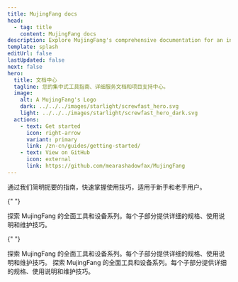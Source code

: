 ```yaml
---
title: MujingFang docs
head:
  - tag: title
    content: MujingFang docs
description: Explore MujingFang's comprehensive documentation for an in-depth look at our premium tools and construction services.
template: splash
editUrl: false
lastUpdated: false
next: false
hero:
  title: 文档中心
  tagline: 您的集中式工具指南、详细服务文档和项目支持中心。
  image:
    alt: A MujingFang's Logo
    dark: ../../../images/starlight/screwfast_hero.svg
    light: ../../../images/starlight/screwfast_hero_dark.svg
  actions:
    - text: Get started
      icon: right-arrow
      variant: primary
      link: /zn-cn/guides/getting-started/
    - text: View on GitHub
      icon: external
      link: https://github.com/mearashadowfax/MujingFang
---
```



<CardGrid stagger>
  <Card title="快速入门指南" icon="document">
    通过我们简明扼要的指南，快速掌握使用技巧，适用于新手和老手用户。
  
</Card>

{" "}

<Card title="工具与设备" icon="seti:eslint">
  探索 MujingFang
  的全面工具和设备系列。每个子部分提供详细的规格、使用说明和维护技巧。

</Card>

{" "}

<Card title="施工服务" icon="seti:puppet">
  探索 MujingFang
  的全面工具和设备系列。每个子部分提供详细的规格、使用说明和维护技巧。

</Card>

   <Card title="高级主题" icon="seti:terraform">
    探索 MujingFang 的全面工具和设备系列。每个子部分提供详细的规格、使用说明和维护技巧。
  
</Card>
</CardGrid>
